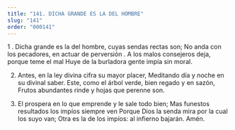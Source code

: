 ```yaml
---
title: "141. DICHA GRANDE ES LA DEL HOMBRE"
slug: "141"
order: "000141"
---
```


1 .  Dicha grande es la del hombre, cuyas sendas
rectas son;
No anda con los pecadores, en actuar de perversión .
A los malos consejeros deja, porque teme el mal Huye de la burladora gente impía sin moral.
 
2.	Antes, en la ley divina cifra su mayor placer, Meditando día y noche en su divinal saber.
Este, como el árbol verde, bien regado y en sazón,
Frutos abundantes rinde y hojas que perenne son.

3.	El prospera en lo que emprende y le sale todo bien;
Mas funestos resultados los impíos siempre ven Porque Dios la senda mira por la cual los suyo
van;
Otra es la de los impíos: al infierno bajarán.
Amén.


